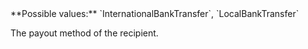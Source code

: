 <ParamField body="PayoutMethodType" type="string" required>
**Possible values:** `InternationalBankTransfer`, `LocalBankTransfer`

The payout method of the recipient.
</ParamField>